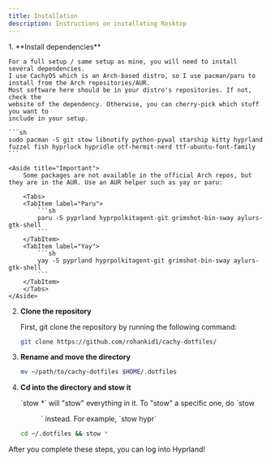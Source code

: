 ```yaml
---
title: Installation
description: Instructions on installating Rosktop
---
```



<Steps>
1. **Install dependencies**

    For a full setup / same setup as mine, you will need to install several dependencies.
    I use CachyOS which is an Arch-based distro, so I use pacman/paru to install from the Arch repositories/AUR.
    Most software here should be in your distro's repositories. If not, check the
    website of the dependency. Otherwise, you can cherry-pick which stuff you want to
    include in your setup.

    ```sh
    sudo pacman -S git stow libnotify python-pywal starship kitty hyprland fuzzel fish hyprlock hypridle otf-hermit-nerd ttf-ubuntu-font-family
    ```

    <Aside title="Important">
        Some packages are not available in the official Arch repos, but they are in the AUR. Use an AUR helper such as yay or paru:

        <Tabs>
        <TabItem label="Paru">
            ```sh
            paru -S pyprland hyprpolkitagent-git grimshot-bin-sway aylurs-gtk-shell
            ```
        </TabItem>
        <TabItem label="Yay">
            ```sh
            yay -S pyprland hyprpolkitagent-git grimshot-bin-sway aylurs-gtk-shell
            ```
        </TabItem>
        </Tabs>
    </Aside>

2. **Clone the repository**

    First, git clone the repository by running the following command:
    ```sh
    git clone https://github.com/rohankid1/cachy-dotfiles/ 
    ```

3. **Rename and move the directory**

    ```sh
    mv ~/path/to/cachy-dotfiles $HOME/.dotfiles
    ```

4. **Cd into the directory and stow it**

    <Aside type="caution">
        `stow *` will "stow" everything in it.
        To "stow" a specific one, do `stow <DIR>` instead.
        For example, `stow hypr`
    </Aside>

    ```sh
    cd ~/.dotfiles && stow *
    ```
</Steps>

After you complete these steps, you can log into Hyprland!